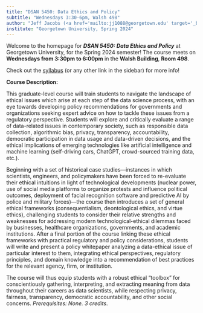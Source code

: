 ```yaml
---
title: "DSAN 5450: Data Ethics and Policy"
subtitle: "Wednesdays 3:30-6pm, Walsh 498"
author: "Jeff Jacobs (<a href='mailto:jj1088@georgetown.edu' target='_blank'>`jj1088@georgetown.edu`</a>)"
institute: "Georgetown University, Spring 2024"
---
```


Welcome to the homepage for ***DSAN 5450: Data Ethics and Policy*** at Georgetown University, for the Spring 2024 semester! The course meets on **Wednesdays from 3:30pm to 6:00pm** in the **Walsh Building**, **Room 498**.

Check out the [syllabus](syllabus.qmd) (or any other link in the sidebar) for more info!

**Course Description:**

This graduate-level course will train students to navigate the landscape of ethical issues which arise at each step of the data science process, with an eye towards developing policy recommendations for governments and organizations seeking expert advice on how to tackle these issues from a regulatory perspective. Students will explore and critically evaluate a range of data-related issues in contemporary society, such as responsible data collection, algorithmic bias, privacy, transparency, accountability, democratic participation in data usage and data-driven decisions, and the ethical implications of emerging technologies like artificial intelligence and machine learning (self-driving cars, ChatGPT, crowd-sourced training data, etc.).

Beginning with a set of historical case studies—instances in which scientists, engineers, and policymakers have been forced to re-evaluate their ethical intuitions in light of technological developments (nuclear power, use of social media platforms to organize protests and influence political outcomes, deployment of facial recognition software and predictive AI by police and military forces)—the course then introduces a set of general ethical frameworks (consequentialism, deontological ethics, and virtue ethics), challenging students to consider their relative strengths and weaknesses for addressing modern technological-ethical dilemmas faced by businesses, healthcare organizations, governments, and academic institutions. After a final portion of the course linking these ethical frameworks with practical regulatory and policy considerations, students will write and present a policy whitepaper analyzing a data-ethical issue of particular interest to them, integrating ethical perspectives, regulatory principles, and domain knowledge into a recommendation of best practices for the relevant agency, firm, or institution.

The course will thus equip students with a robust ethical "toolbox" for conscientiously gathering, interpreting, and extracting meaning from data throughout their careers as data scientists, while respecting privacy, fairness, transparency, democratic accountability, and other social concerns. *Prerequisites: None. 3 credits*.
